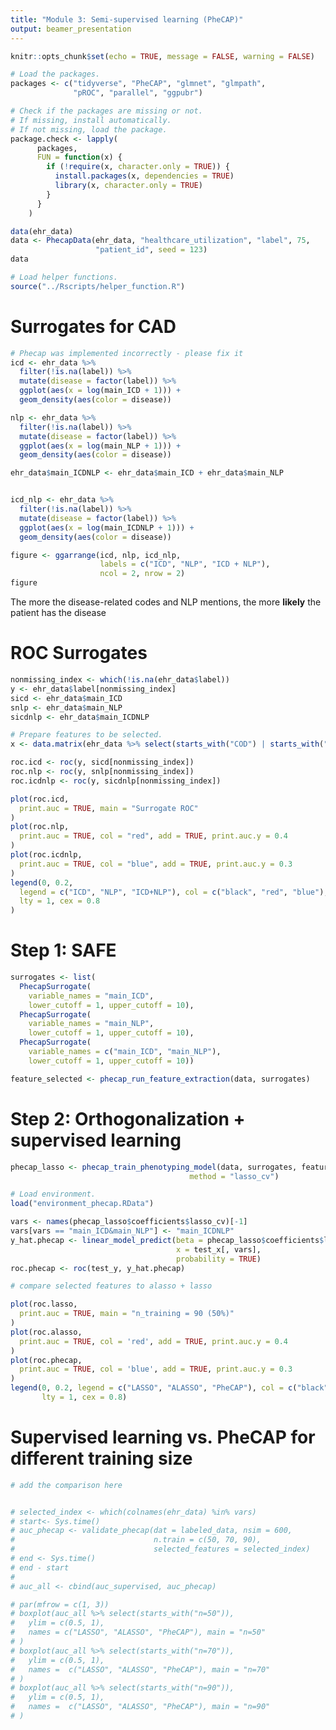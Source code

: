 ```yaml
---
title: "Module 3: Semi-supervised learning (PheCAP)"
output: beamer_presentation
---
```


```r
knitr::opts_chunk$set(echo = TRUE, message = FALSE, warning = FALSE)
```

```r
# Load the packages. 
packages <- c("tidyverse", "PheCAP", "glmnet", "glmpath", 
              "pROC", "parallel", "ggpubr")

# Check if the packages are missing or not. 
# If missing, install automatically.
# If not missing, load the package.
package.check <- lapply(
	  packages,
	  FUN = function(x) {
	    if (!require(x, character.only = TRUE)) {
	      install.packages(x, dependencies = TRUE)
	      library(x, character.only = TRUE)
	    }
	  }
	)
```

```r
data(ehr_data)
data <- PhecapData(ehr_data, "healthcare_utilization", "label", 75,
                   "patient_id", seed = 123)
data
```

```r
# Load helper functions.
source("../Rscripts/helper_function.R")
```


# Surrogates for CAD

```r
# Phecap was implemented incorrectly - please fix it 
icd <- ehr_data %>%
  filter(!is.na(label)) %>%
  mutate(disease = factor(label)) %>%
  ggplot(aes(x = log(main_ICD + 1))) +
  geom_density(aes(color = disease))

nlp <- ehr_data %>%
  filter(!is.na(label)) %>%
  mutate(disease = factor(label)) %>%
  ggplot(aes(x = log(main_NLP + 1))) +
  geom_density(aes(color = disease))

ehr_data$main_ICDNLP <- ehr_data$main_ICD + ehr_data$main_NLP


icd_nlp <- ehr_data %>%
  filter(!is.na(label)) %>%
  mutate(disease = factor(label)) %>%
  ggplot(aes(x = log(main_ICDNLP + 1))) +
  geom_density(aes(color = disease))
```

```r
figure <- ggarrange(icd, nlp, icd_nlp,
                    labels = c("ICD", "NLP", "ICD + NLP"),
                    ncol = 2, nrow = 2)
figure
```

The more the disease-related codes and NLP mentions, the more **likely** the patient has the disease


# ROC Surrogates

\tiny
```r
nonmissing_index <- which(!is.na(ehr_data$label))
y <- ehr_data$label[nonmissing_index]
sicd <- ehr_data$main_ICD
snlp <- ehr_data$main_NLP 
sicdnlp <- ehr_data$main_ICDNLP

# Prepare features to be selected. 
x <- data.matrix(ehr_data %>% select(starts_with("COD") | starts_with("NLP")))
```

```r
roc.icd <- roc(y, sicd[nonmissing_index])
roc.nlp <- roc(y, snlp[nonmissing_index])
roc.icdnlp <- roc(y, sicdnlp[nonmissing_index])

plot(roc.icd,
  print.auc = TRUE, main = "Surrogate ROC"
)
plot(roc.nlp,
  print.auc = TRUE, col = "red", add = TRUE, print.auc.y = 0.4
)
plot(roc.icdnlp,
  print.auc = TRUE, col = "blue", add = TRUE, print.auc.y = 0.3
)
legend(0, 0.2,
  legend = c("ICD", "NLP", "ICD+NLP"), col = c("black", "red", "blue"),
  lty = 1, cex = 0.8
)
```

# Step 1: SAFE 

```r
surrogates <- list(
  PhecapSurrogate(
    variable_names = "main_ICD",
    lower_cutoff = 1, upper_cutoff = 10),
  PhecapSurrogate(
    variable_names = "main_NLP",
    lower_cutoff = 1, upper_cutoff = 10),
  PhecapSurrogate(
    variable_names = c("main_ICD", "main_NLP"),
    lower_cutoff = 1, upper_cutoff = 10))

feature_selected <- phecap_run_feature_extraction(data, surrogates)
```

# Step 2: Orthogonalization + supervised learning
```r
phecap_lasso <- phecap_train_phenotyping_model(data, surrogates, feature_selected,
                                        method = "lasso_cv")
```

```r
# Load environment.
load("environment_phecap.RData")
```

```r
vars <- names(phecap_lasso$coefficients$lasso_cv)[-1]
vars[vars == "main_ICD&main_NLP"] <- "main_ICDNLP" 
y_hat.phecap <- linear_model_predict(beta = phecap_lasso$coefficients$lasso_cv, 
                                     x = test_x[, vars],
                                     probability = TRUE)
roc.phecap <- roc(test_y, y_hat.phecap)

# compare selected features to alasso + lasso
```

```r
plot(roc.lasso,
  print.auc = TRUE, main = "n_training = 90 (50%)"
)
plot(roc.alasso,
  print.auc = TRUE, col = 'red', add = TRUE, print.auc.y = 0.4
)
plot(roc.phecap,
  print.auc = TRUE, col = 'blue', add = TRUE, print.auc.y = 0.3
)
legend(0, 0.2, legend = c("LASSO", "ALASSO", "PheCAP"), col = c("black","red", "blue"), 
       lty = 1, cex = 0.8)
```


# Supervised learning vs. PheCAP for different training size
```r
# add the comparison here 


# selected_index <- which(colnames(ehr_data) %in% vars)
# start<- Sys.time()
# auc_phecap <- validate_phecap(dat = labeled_data, nsim = 600, 
#                               n.train = c(50, 70, 90),
#                               selected_features = selected_index)
# end <- Sys.time()
# end - start
# 
# auc_all <- cbind(auc_supervised, auc_phecap)
```


```r
# par(mfrow = c(1, 3))
# boxplot(auc_all %>% select(starts_with("n=50")),
#   ylim = c(0.5, 1),
#   names = c("LASSO", "ALASSO", "PheCAP"), main = "n=50"
# )
# boxplot(auc_all %>% select(starts_with("n=70")),
#   ylim = c(0.5, 1),
#   names =  c("LASSO", "ALASSO", "PheCAP"), main = "n=70"
# )
# boxplot(auc_all %>% select(starts_with("n=90")),
#   ylim = c(0.5, 1),
#   names =  c("LASSO", "ALASSO", "PheCAP"), main = "n=90"
# )
```